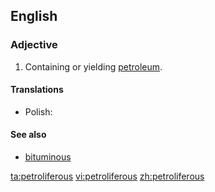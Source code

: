 ==English==

===Adjective===
{{en-adj}}

# {{context|geology|petrology|of a rock or [[geologic]] [[formation]]|lang=en}} Containing or yielding [[petroleum]].

====Translations====
{{trans-top|containing or yielding petroleum}}
* Polish: {{t+|pl|roponośny}}
{{trans-mid}}
{{trans-bottom}}

====See also====
* [[bituminous]]

[[ta:petroliferous]]
[[vi:petroliferous]]
[[zh:petroliferous]]